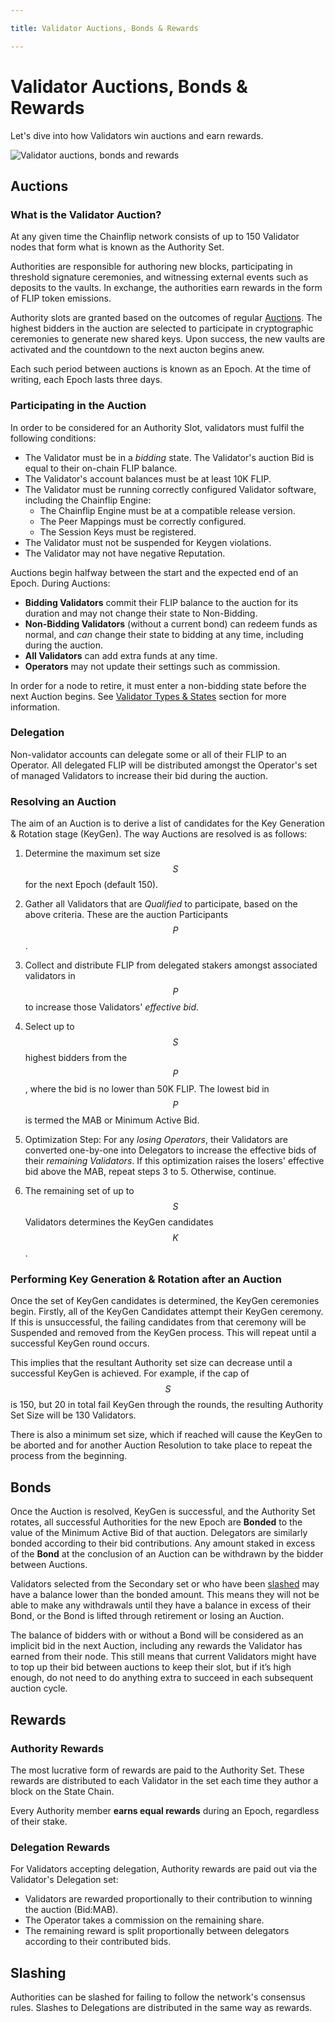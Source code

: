 ```yaml
---

title: Validator Auctions, Bonds & Rewards

---
```


# Validator Auctions, Bonds & Rewards

Let's dive into how Validators win auctions and earn rewards.

![Validator auctions, bonds and rewards](/concepts/rewards.jpg)

## Auctions

### What is the Validator Auction?

At any given time the Chainflip network consists of up to 150 Validator nodes that form what is known as the Authority Set.

Authorities are responsible for authoring new blocks, participating in threshold signature ceremonies, and witnessing external events such as deposits to the vaults. In exchange, the authorities earn rewards in the form of FLIP token emissions.

Authority slots are granted based on the outcomes of regular [Auctions](https://auction.chainflip.io). The highest bidders in the auction are selected to participate in cryptographic ceremonies to generate new shared keys. Upon success, the new vaults are activated and the countdown to the next aucton begins anew.

Each such period between auctions is known as an Epoch. At the time of writing, each Epoch lasts three days. 

### Participating in the Auction

In order to be considered for an Authority Slot, validators must fulfil the following conditions:

- The Validator must be in a *bidding* state. The Validator's auction Bid is equal to their on-chain FLIP balance.
- The Validator's account balances must be at least 10K FLIP.
- The Validator must be running correctly configured Validator software, including the Chainflip Engine:
    - The Chainflip Engine must be at a compatible release version.
    - The Peer Mappings must be correctly configured.
    - The Session Keys must be registered.
- The Validator must not be suspended for Keygen violations.
- The Validator may not have negative Reputation.

Auctions begin halfway between the start and the expected end of an Epoch. During Auctions:

- **Bidding Validators** commit their FLIP balance to the auction for its duration and may not change their state to Non-Bidding.
- **Non-Bidding Validators** (without a current bond) can redeem funds as normal, and *can* change their state to bidding at any time, including during the auction.
- **All Validators** can add extra funds at any time.
- **Operators** may not update their settings such as commission.

In order for a node to retire, it must enter a non-bidding state before the next Auction begins. See [Validator Types & States](validator-types-and-states.md "mention") section for more information.

### Delegation

Non-validator accounts can delegate some or all of their FLIP to an Operator. All delegated FLIP will be distributed amongst the Operator's set of managed Validators to increase their bid during the auction.

### Resolving an Auction

The aim of an Auction is to derive a list of candidates for the Key Generation & Rotation stage (KeyGen). The way Auctions are resolved is as follows:

1. Determine the maximum set size $$S$$ for the next Epoch (default 150).

2. Gather all Validators that are *Qualified* to participate, based on the above criteria. These are the auction Participants $$P$$.

3. Collect and distribute FLIP from delegated stakers amongst associated validators in $$P$$ to increase those Validators' *effective bid*.

4. Select up to $$S$$ highest bidders from the $$P$$, where the bid is no lower than 50K FLIP. The lowest bid in $$P$$ is termed the MAB or Minimum Active Bid.

5. Optimization Step: For any *losing Operators*, their Validators are converted one-by-one into Delegators to increase the effective bids of their *remaining Validators*. If this optimization raises the losers' effective bid above the MAB, repeat steps 3 to 5. Otherwise, continue.

6. The remaining set of up to $$S$$ Validators determines the KeyGen candidates $$K$$.

### Performing Key Generation & Rotation after an Auction

Once the set of KeyGen candidates is determined, the KeyGen ceremonies begin. Firstly, all of the KeyGen Candidates attempt their KeyGen ceremony. If this is unsuccessful, the failing candidates from that ceremony will be Suspended and removed from the KeyGen process. This will repeat until a successful KeyGen round occurs.

This implies that the resultant Authority set size can decrease until a successful KeyGen is achieved. For example, if the cap of $$S$$ is 150, but 20 in total fail KeyGen through the rounds, the resulting Authority Set Size will be 130 Validators.

There is also a minimum set size, which if reached will cause the KeyGen to be aborted and for another Auction Resolution to take place to repeat the process from the beginning.

## Bonds

Once the Auction is resolved, KeyGen is successful, and the Authority Set rotates, all successful Authorities for the new Epoch are **Bonded** to the value of the Minimum Active Bid of that auction. Delegators are similarly bonded according to their bid contributions. Any amount staked in excess of the **Bond** at the conclusion of an Auction can be withdrawn by the bidder between Auctions.

Validators selected from the Secondary set or who have been [slashed](reputation-and-slashing.md) may have a balance lower than the bonded amount. This means they will not be able to make any withdrawals until they have a balance in excess of their Bond, or the Bond is lifted through retirement or losing an Auction.

The balance of bidders with or without a Bond will be considered as an implicit bid in the next Auction, including any rewards the Validator has earned from their node. This still means that current Validators might have to top up their bid between auctions to keep their slot, but if it’s high enough, do not need to do anything extra to succeed in each subsequent auction cycle.

## Rewards

### Authority Rewards

The most lucrative form of rewards are paid to the Authority Set. These rewards are distributed to each Validator in the set each time they author a block on the State Chain.

Every Authority member **earns equal rewards** during an Epoch, regardless of their stake.&#x20;

### Delegation Rewards

For Validators accepting delegation, Authority rewards are paid out via the Validator's Delegation set:

- Validators are rewarded proportionally to their contribution to winning the auction (Bid:MAB).
- The Operator takes a commission on the remaining share.
- The remaining reward is split proportionally between delegators according to their contributed bids.

## Slashing

Authorities can be slashed for failing to follow the network's consensus rules. Slashes to Delegations are distributed in the same way as rewards.
